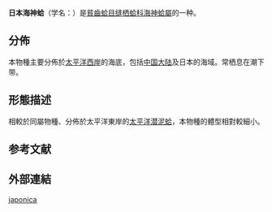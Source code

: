 {{Speciesbox
| genus = Panopea
| species = japonica
| authority = A. Adams
}}
'''日本海神蛤'''（学名：''{{lang|la|Panopea japonica}}''）是[[貧齒蛤目|貧齒蛤目]][[缝栖蛤科|缝栖蛤科]][[海神蛤屬|海神蛤屬]]的一种{{r|shell_3901|shelldoc_420090220047}}。

==分佈==
本物種主要分佈於[[西太平洋|太平洋西岸]]的海底，包括[[中国大陆|中国大陆]]及日本的海域{{r|shell_3901|shelldoc_420090220047}}。常栖息在潮下带{{r|shell_3901|shelldoc_420090220047}}。

==形態描述==
相較於同屬物種、分佈於太平洋東岸的[[太平洋潜泥蛤|太平洋潜泥蛤]]，本物種的體型相對較細小。

==参考文献==
{{reflist |refs=
<ref name="shell_3901">{{cite web | url=http://shell.sinica.edu.tw/chinese/shellbase_detail.php?science_no=3901 | title=国际贝库：日本海神蛤 | publisher=台湾贝类资料库 | access-date=2020-05-13 | language=zh-hant | archive-date=2016-03-04 | archive-url=https://web.archive.org/web/20160304111954/http://shell.sinica.edu.tw/chinese/shellbase_detail.php?science_no=3901 | dead-url=no }}</ref>
<ref name="shelldoc_420090220047">{{shelldoc_420090220047}}</ref>
}}

==外部連結==
{{Taxonbar}}

[[Category:海神蛤屬|japonica]]